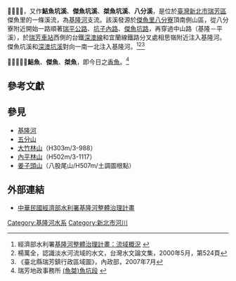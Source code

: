 {{noteTA
|G1=Yu-Jie-Yu Keng Creek
}}
{{Infobox river
| river_name = 𫙮魚坑溪
| native_name = {{small|{{lang|en|Jie-Yu Keng Creek}}}}
| other_name = 八分溪
| etymology =
| image_name =
| image_size =
| caption    =
| origin     = 八分寮頂南側山區
| mouth      =
| progression = [[基隆河|基隆河]]
| basin_countries =
| location   = [[新北市|新北市]][[瑞芳區|瑞芳區]]
| length     = {{convert|10|km|}}(水系)
| elevation  = {{convert|536|m|}}(水系)
| mouth_elevation =
| discharge  =
| watershed  = {{convert|15|km2|}}
| left_tribs =
| right_tribs =
}}

'''𫙮魚坑溪'''，又作'''鮚魚坑溪'''、'''傑魚坑溪'''、'''桀魚坑溪'''、'''八分溪'''，是位於[[臺灣|臺灣]][[新北市|新北市]][[瑞芳區|瑞芳區]]傑魚里的一條溪流，為[[基隆河|基隆河]]支流。該溪發源於[[傑魚里|傑魚里]][[八分寮|八分寮]]頂南側山區，從八分寮附近開始一路順著[[瑞平公路|瑞平公路]]、[[坑子內路|坑子內路]]、[[傑魚坑路|傑魚坑路]]，再穿過中山路（基隆－平溪），於[[瑞芳車站|瑞芳車站]]西側的台鐵[[深澳線|深澳線]]和宜蘭線鐵路分叉處相思嶺附近注入基隆河。傑魚坑溪和[[深澳坑溪|深澳坑溪]]對向一南一北注入基隆河。<ref>經濟部水利署[http://keelung.wra.gov.tw/lp.asp?ctNode=2024&CtUnit=499&BaseDSD=7 基隆河整體治理計畫：流域概況] {{Wayback|url=http://keelung.wra.gov.tw/lp.asp?ctNode=2024&CtUnit=499&BaseDSD=7 |date=20071021072519 }}</ref><ref>楊萬全，認識淡水河流域的水文，台灣水文論文集，2000年5月，第524頁</ref><ref>《臺北縣瑞芳鎮行政區域圖》，內政部，2007年7月</ref>

𫙮魚，又作'''鮚魚'''、'''傑魚'''、'''桀魚'''，即今日之[[香魚|香魚]]。<ref>瑞芳地政事務所 [https://www.ruifang.land.ntpc.gov.tw/ch/home.jsp?id=587&parentpath=0,8,569  (魚桀)魚坑段] {{Wayback|url=https://www.ruifang.land.ntpc.gov.tw/ch/home.jsp?id=587&parentpath=0,8,569 |date=20190301140236 }}</ref>

==參考文獻==
{{reflist}}

==參見==
*[[基隆河|基隆河]]
*[[五分山|五分山]]
*[[大竹林山|大竹林山]]（H303m/3-988）
*[[內平林山|內平林山]]（H502m/3-1117）
*[[姜子頭山|姜子頭山]]（八股尾山/H507m/土調圖根點）

==外部連結==
{{Commonscat|Keelung River|{{僻字|𫙮|⿰魚桀}}魚坑溪}}
{{Wikisource|基隆河流域整治特別條例}}
*[https://web.archive.org/web/20060202224057/http://keelung.wra.gov.tw/ 中華民國經濟部水利署基隆河整體治理計畫]

{{淡水河}}

[[Category:基隆河水系|Category:基隆河水系]]
[[Category:新北市河川|Category:新北市河川]]